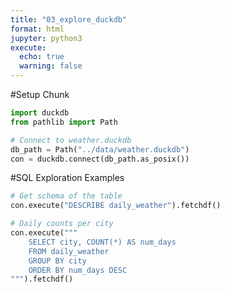 ```yaml
---
title: "03_explore_duckdb"
format: html
jupyter: python3
execute:
  echo: true
  warning: false
---
```


#Setup Chunk
```python

import duckdb
from pathlib import Path

# Connect to weather.duckdb
db_path = Path("../data/weather.duckdb")
con = duckdb.connect(db_path.as_posix())

```

#SQL Exploration Examples
```python

# Get schema of the table
con.execute("DESCRIBE daily_weather").fetchdf()

```


```python

# Daily counts per city
con.execute("""
    SELECT city, COUNT(*) AS num_days
    FROM daily_weather
    GROUP BY city
    ORDER BY num_days DESC
""").fetchdf()

```



